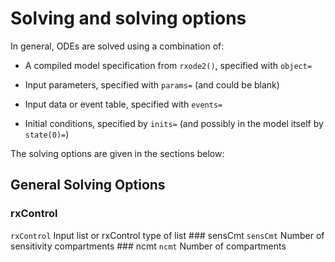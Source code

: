 # Solving and solving options {#solve}

In general, ODEs are solved using a combination of:

- A compiled model specification from `rxode2()`, specified with
  `object=`

- Input parameters, specified with `params=` (and could be blank)

- Input data or event table, specified with `events=`

- Initial conditions, specified by `inits=` (and possibly in the model
  itself by `state(0)=`)


The solving options are given in the sections below:


## General Solving Options

### rxControl
`rxControl` Input list or rxControl type of list
### sensCmt
`sensCmt` Number of sensitivity compartments
### ncmt
`ncmt` Number of compartments
